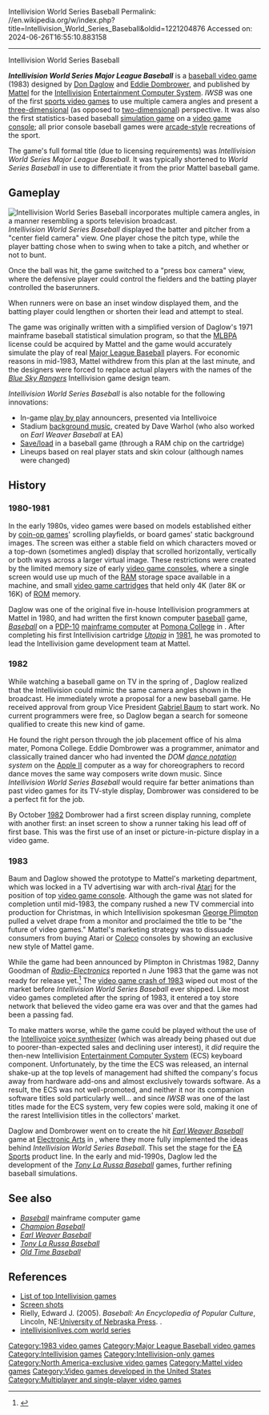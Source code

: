 Intellivision World Series Baseball
Permalink: //en.wikipedia.org/w/index.php?title=Intellivision_World_Series_Baseball&oldid=1221204876
Accessed on: 2024-06-26T16:55:10.883158



------
Intellivision World Series Baseball
{{more footnotes|date=July 2018}}
{{Infobox video game
| title = Intellivision World Series Baseball
| image = Intellivision World Series Major League Baseball cover art.png
| developer = [[Mattel Electronics]]
| publisher = Mattel Electronics
| designer = [[Don Daglow]] {{small|(uncredited)}}<br/>[[Eddie Dombrower]]
| programmer = Eddie Dombrower
| composer = David Warhol
| platforms = [[Intellivision]]
| released = {{vgrelease|NA|Late 1983<ref name="RE"/>}}
| genre = [[Sports game|Sports]]
| modes = [[Single-player]], [[multiplayer]]
}}

'''''Intellivision World Series Major League Baseball''''' is a [[List of baseball video games|baseball video game]] (1983) designed by [[Don Daglow]] and [[Eddie Dombrower]], and published by [[Mattel]] for the [[Intellivision]] [[Entertainment Computer System]]. ''IWSB'' was one of the first [[sports video games]] to use multiple camera angles and present a [[2.5D|three-dimensional]] (as opposed to [[2D computer graphics|two-dimensional]]) perspective. It was also the first statistics-based baseball [[simulation video game|simulation game]] on a [[video game console]]; all prior console baseball games were [[Arcade genre|arcade-style]] recreations of the sport.

The game's full formal title (due to licensing requirements) was ''Intellivision World Series Major League Baseball.''  It was typically shortened to ''World Series Baseball'' in use to differentiate it from the prior Mattel baseball game.

==Gameplay==
[[File:IWSB.gif|thumb|left|''Intellivision World Series Baseball'' incorporates multiple camera angles, in a manner resembling a [[sports television]] broadcast.]]
''Intellivision World Series Baseball'' displayed the batter and pitcher from a "center field camera" view. One player chose the pitch type, while the player batting chose when to swing when to take a pitch, and whether or not to bunt.

Once the ball was hit, the game switched to a "press box camera" view, where the defensive player could control the fielders and the batting player controlled the baserunners.

When runners were on base an inset window displayed them, and the batting player could lengthen or shorten their lead and attempt to steal.

The game was originally written with a simplified version of Daglow's 1971 mainframe baseball statistical simulation program, so that the [[MLBPA]] license could be acquired by Mattel and the game would accurately simulate the play of real [[Major League Baseball]] players. For economic reasons in mid-1983, Mattel withdrew from this plan at the last minute, and the designers were forced to replace actual players with the names of the ''[[Blue Sky Rangers]]'' Intellivision game design team.

''Intellivision World Series Baseball'' is also notable for the following innovations:{{citation needed|date=March 2012}}

*In-game [[play by play]] announcers, presented via Intellivoice
*Stadium [[Video game music|background music]], created by Dave Warhol (who also worked on ''Earl Weaver Baseball'' at EA)
*[[Saved game|Save/load]] in a baseball game (through a RAM chip on the cartridge) 
*Lineups based on real player stats and skin colour (although names were changed)

==History==
{{essay-like|section|date=April 2018}}

===1980-1981===
In the early 1980s, video games were based on models established either by [[Coin-op|coin-op games]]' scrolling playfields, or board games' static background images. The screen was either a stable field on which characters moved or a top-down (sometimes angled) display that scrolled horizontally, vertically or both ways across a larger virtual image. These restrictions were created by the limited memory size of early [[video game consoles]], where a single screen would use up much of the [[RAM]] storage space available in a machine, and small [[ROM cartridge|video game cartridges]] that held only 4K (later 8K or 16K) of [[Read-only memory|ROM]] memory.

Daglow was one of the original five in-house Intellivision programmers at Mattel in 1980, and had written the first known computer [[baseball]] game, ''[[Baseball (Computer Game)|Baseball]]'' on a [[PDP-10]] [[mainframe computer]] at [[Pomona College]] in {{baseball year|1971}}. After completing his first Intellivision cartridge ''[[Utopia (video game)|Utopia]]'' in [[1981 in video gaming|1981]], he was promoted to lead the Intellivision game development team at Mattel.

===1982===
While watching a baseball game on TV in the spring of {{baseball year|1982}}, Daglow realized that the Intellivision could mimic the same camera angles shown in the broadcast. He immediately wrote a proposal for a new baseball game. He received approval from group Vice President [[Gabriel Baum]] to start work. No current programmers were free, so Daglow began a search for someone qualified to create this new kind of game.

He found the right person through the job placement office of his alma mater, Pomona College. Eddie Dombrower was a programmer, animator and classically trained dancer who had invented the ''DOM [[dance notation]] system'' on the [[Apple II]] computer as a way for choreographers to record dance moves the same way composers write down music. Since ''Intellivision World Series Baseball'' would require far better animations than past video games for its TV-style display, Dombrower was considered to be a perfect fit for the job.

By October [[1982 in video gaming|1982]] Dombrower had a first screen display running, complete with another first: an inset screen to show a runner taking his lead off of first base. This was the first use of an inset or picture-in-picture display in a video game.

===1983===
Baum and Daglow showed the prototype to Mattel's marketing department, which was locked in a TV advertising war with arch-rival [[Atari]] for the position of top [[video game console]]. Although the game was not slated for completion until mid-1983, the company rushed a new TV commercial into production for Christmas, in which Intellivision spokesman [[George Plimpton]] pulled a velvet drape from a monitor and proclaimed the title to be "the future of video games." Mattel's marketing strategy was to dissuade consumers from buying Atari or [[Coleco]] consoles by showing an exclusive new style of Mattel game.

While the game had been announced by Plimpton in Christmas 1982, Danny Goodman of ''[[Radio-Electronics]]'' reported n June 1983 that the game was not ready for release yet.<ref name="RE">{{cite magazine |last1=Goodman |first1=Danny |title=Videogames '83 |magazine=[[Radio Electronics]] |date=June 1983 |page=58 |url=https://archive.org/details/RadioElectronics_422/RadioElectronics1983-06/page/n55}}</ref> The [[video game crash of 1983]] wiped out most of the market before ''Intellivision World Series Baseball'' ever shipped. Like most video games completed after the spring of 1983, it entered a toy store network that believed the video game era was over and that the games had been a passing fad.

To make matters worse, while the game could be played without the use of the [[Intellivoice]] [[Speech synthesis|voice synthesizer]] (which was already being phased out due to poorer-than-expected sales and declining user interest), it ''did'' require the then-new Intellivision [[Entertainment Computer System]] (ECS) keyboard component. Unfortunately, by the time the ECS was released, an internal shake-up at the top levels of management had shifted the company's focus away from hardware add-ons and almost exclusively towards software. As a result, the ECS was not well-promoted, and neither it nor its companion software titles sold particularly well... and since ''IWSB'' was one of the last titles made for the ECS system, very few copies were sold, making it one of the rarest Intellivision titles in the collectors' market.

Daglow and Dombrower went on to create the hit ''[[Earl Weaver Baseball]]'' game at [[Electronic Arts]] in {{baseball year|1987}}, where they more fully implemented the ideas behind ''Intellivision World Series Baseball''. This set the stage for the [[EA Sports]] product line. In the early and mid-1990s, Daglow led the development of the ''[[Tony La Russa Baseball]]'' games, further refining baseball simulations.

==See also==
*''[[Baseball (Computer Game)|Baseball]]'' mainframe computer game
*''[[Champion Baseball]]''
*''[[Earl Weaver Baseball]]''
*''[[Tony La Russa Baseball]]''
*''[[Old Time Baseball]]''

==References==
{{Reflist}}
*[https://web.archive.org/web/20060519063707/http://www.intellivision.ca/INTV_top10.html List of top Intellivision games]
*[http://www.vgmuseum.com/images/03/world.html Screen shots ]
*Rielly, Edward J. (2005). ''Baseball: An Encyclopedia of Popular Culture'', Lincoln, NE:[[University of Nebraska Press]]. {{ISBN|0-8032-9005-5}}.
*[https://web.archive.org/web/20170422133502/http://www.intellivisionlives.com/bluesky/games/credits/ecs.shtml#Anchor-World-52700 intellivisionlives.com world series]

[[Category:1983 video games]]
[[Category:Major League Baseball video games]]
[[Category:Intellivision games]]
[[Category:Intellivision-only games]]
[[Category:North America-exclusive video games]]
[[Category:Mattel video games]]
[[Category:Video games developed in the United States]]
[[Category:Multiplayer and single-player video games]]
